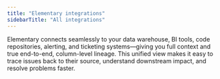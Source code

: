 ```yaml
---
title: "Elementary integrations"
sidebarTitle: "All integrations"
---
```


Elementary connects seamlessly to your data warehouse, BI tools, code repositories, alerting, and ticketing systems—giving you full context and true end-to-end, column-level lineage. This unified view makes it easy to trace issues back to their source, understand downstream impact, and resolve problems faster.

<Snippet file="cloud/integrations/cards-groups/cloud-integrations-cards.mdx" />
